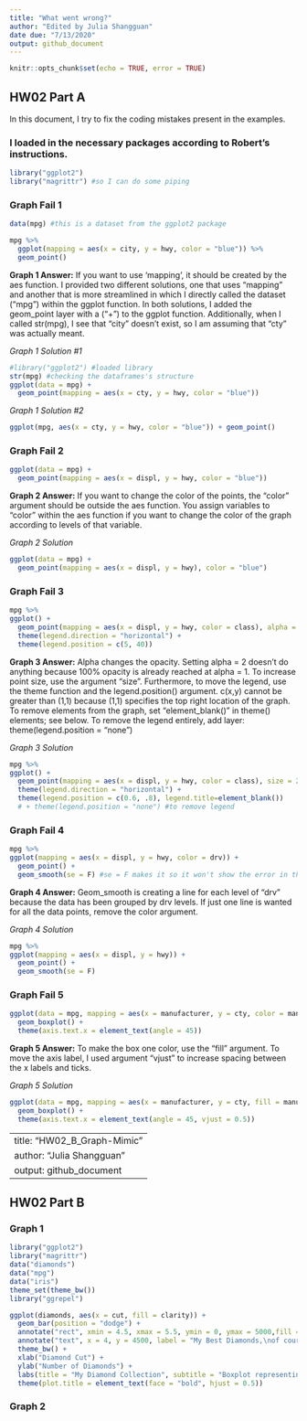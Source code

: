 ```yaml
---
title: "What went wrong?"
author: "Edited by Julia Shangguan"
date due: "7/13/2020"
output: github_document
---
```


```r
knitr::opts_chunk$set(echo = TRUE, error = TRUE)
```

## HW02 Part A

In this document, I try to fix the coding mistakes present in the examples.

### I loaded in the necessary packages according to Robert's instructions. 
```r
library("ggplot2")
library("magrittr") #so I can do some piping
```

### Graph Fail 1

```r
data(mpg) #this is a dataset from the ggplot2 package

mpg %>% 
  ggplot(mapping = aes(x = city, y = hwy, color = "blue")) %>% 
  geom_point()

```
**Graph 1 Answer:** If you want to use 'mapping', it should be created by the aes function. I provided two different solutions, one that uses "mapping" and another that is more streamlined in which I directly called the dataset ("mpg") within the ggplot function. In both solutions, I added the geom_point layer with a ("+") to the ggplot function. Additionally, when I called str(mpg), I see that "city" doesn't exist, so I am assuming that "cty" was actually meant. 

*Graph 1 Solution #1*

```r
#library("ggplot2") #loaded library 
str(mpg) #checking the dataframes's structure
ggplot(data = mpg) +
  geom_point(mapping = aes(x = cty, y = hwy, color = "blue")) 
```

*Graph 1 Solution #2*

```r
ggplot(mpg, aes(x = cty, y = hwy, color = "blue")) + geom_point()
```

### Graph Fail 2

```r
ggplot(data = mpg) + 
  geom_point(mapping = aes(x = displ, y = hwy, color = "blue"))

```

**Graph 2 Answer:** If you want to change the color of the points, the "color" argument should be outside the aes function. You assign variables to "color" within the aes function if you want to change the color of the graph according to levels of that variable. 

*Graph 2 Solution*

```r
ggplot(data = mpg) + 
  geom_point(mapping = aes(x = displ, y = hwy), color = "blue")

```

### Graph Fail 3

```r
mpg %>% 
ggplot() + 
  geom_point(mapping = aes(x = displ, y = hwy, color = class), alpha = 2) + 
  theme(legend.direction = "horizontal") + 
  theme(legend.position = c(5, 40))

```

**Graph 3 Answer:** Alpha changes the opacity. Setting alpha = 2 doesn't do anything because 100% opacity is already reached at alpha = 1. To increase point size, use the argument "size". Furthermore, to move the legend, use the theme function and the legend.position() argument. c(x,y) cannot be greater than (1,1) because (1,1) specifies the top right location of the graph. To remove elements from the graph, set "element_blank()" in theme() elements; see below. To remove the legend entirely, add layer: theme(legend.position = "none")

*Graph 3 Solution*

```r
mpg %>% 
ggplot() + 
  geom_point(mapping = aes(x = displ, y = hwy, color = class), size = 2) + 
  theme(legend.direction = "horizontal") + 
  theme(legend.position = c(0.6, .8), legend.title=element_blank()) 
  # + theme(legend.position = "none") #to remove legend
```

### Graph Fail 4

```r
mpg %>% 
ggplot(mapping = aes(x = displ, y = hwy, color = drv)) + 
  geom_point() + 
  geom_smooth(se = F) #se = F makes it so it won't show the error in the line of fit
```

**Graph 4 Answer:** Geom_smooth is creating a line for each level of "drv" because the data has been grouped by drv levels. If just one line is wanted for all the data points, remove the color argument. 

*Graph 4 Solution*

```r
mpg %>% 
ggplot(mapping = aes(x = displ, y = hwy)) + 
  geom_point() + 
  geom_smooth(se = F) 
```


### Graph Fail 5

```r
ggplot(data = mpg, mapping = aes(x = manufacturer, y = cty, color = manufacturer)) + 
  geom_boxplot() + 
  theme(axis.text.x = element_text(angle = 45))
```

**Graph 5 Answer:** To make the box one color, use the "fill" argument. To move the axis label, I used argument "vjust" to increase spacing between the x labels and ticks. 

*Graph 5 Solution*
```r
ggplot(data = mpg, mapping = aes(x = manufacturer, y = cty, fill = manufacturer)) + 
  geom_boxplot() + 
  theme(axis.text.x = element_text(angle = 45, vjust = 0.5))
```


---
title: "HW02_B_Graph-Mimic"
author: "Julia Shangguan"
output: github_document
---

## HW02 Part B

### Graph 1
```r
library("ggplot2")
library("magrittr") 
data("diamonds")
data("mpg")
data("iris")
theme_set(theme_bw()) 
library("ggrepel")

ggplot(diamonds, aes(x = cut, fill = clarity)) +
  geom_bar(position = "dodge") + 
  annotate("rect", xmin = 4.5, xmax = 5.5, ymin = 0, ymax = 5000,fill = "black", alpha = 0.2) +
  annotate("text", x = 4, y = 4500, label = "My Best Diamonds,\nof course") +
  theme_bw() +
  xlab("Diamond Cut") +
  ylab("Number of Diamonds") +
  labs(title = "My Diamond Collection", subtitle = "Boxplot representing the number of diamonds in my diamond collection by\ntype of cut quality and clarity of diamond") +
  theme(plot.title = element_text(face = "bold", hjust = 0.5)) 
```
### Graph 2